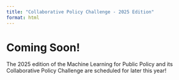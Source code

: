 ```yaml
---
title: "Collaborative Policy Challenge - 2025 Edition"
format: html
---
```


# Coming Soon!

The 2025 edition of the Machine Learning for Public Policy and its Collaborative Policy Challenge are scheduled for later this year! 